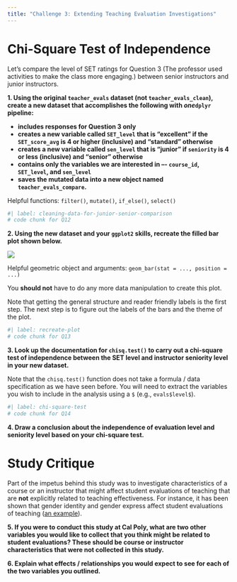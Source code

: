 ```yaml
---
title: "Challenge 3: Extending Teaching Evaluation Investigations"
---
```


# Chi-Square Test of Independence

Let’s compare the level of SET ratings for Question 3 (The professor used activities to make the class more engaging.) between senior instructors and junior instructors.

**1. Using the original `teacher_evals` dataset (not `teacher_evals_clean`), create a new dataset that accomplishes the following with *one*`dplyr` pipeline:**

-   **includes responses for Question 3 only**
-   **creates a new variable called `SET_level` that is “excellent” if the `SET_score_avg` is 4 or higher (inclusive) and “standard” otherwise**
-   **creates a new variable called `sen_level` that is “junior” if `seniority` is 4 or less (inclusive) and “senior” otherwise**
-   **contains only the variables we are interested in –- `course_id`, `SET_level`, and `sen_level`**
-   **saves the mutated data into a new object named `teacher_evals_compare`.**

::: callout-tip
Helpful functions: `filter()`, `mutate()`, `if_else()`, `select()`
:::

```r
#| label: cleaning-data-for-junior-senior-comparison
# code chunk for Q12

```

**2. Using the new dataset and your `ggplot2` skills, recreate the filled bar plot shown below.**

![](https://atheobold.github.io/groupworthy-data-science/labs/instructions/images/challenge-3-plot-to-recreate.png)

::: callout-tip
Helpful geometric object and arguments: `geom_bar(stat = ..., position = ...)`

You **should not** have to do any more data manipulation to create this plot.

Note that getting the general structure and reader friendly labels is the first step. The next step is to figure out the labels of the bars and the theme of the plot.
:::

```r
#| label: recreate-plot
# code chunk for Q13

```

**3. Look up the documentation for `chisq.test()` to carry out a chi-square test of independence between the SET level and instructor seniority level in your new dataset.**

::: callout-tip
Note that the `chisq.test()` function does not take a formula / data specification as we have seen before. You will need to extract the variables you wish to include in the analysis using a `$` (e.g., `evals$level$`).
:::

```r
#| label: chi-square-test
# code chunk for Q14

```

**4. Draw a conclusion about the independence of evaluation level and seniority level based on your chi-square test.**

# Study Critique

Part of the impetus behind this study was to investigate characteristics of a course or an instructor that might affect student evaluations of teaching that are **not** explicitly related to teaching effectiveness. For instance, it has been shown that gender identity and gender express affect student evaluations of teaching ([an example](https://link.springer.com/article/10.1007/s10755-014-9313-4?nr_email_referer=1)).

**5. If you were to conduct this study at Cal Poly, what are two other variables you would like to collect that you think might be related to student evaluations? These should be course or instructor characteristics that were not collected in this study.**

**6. Explain what effects / relationships you would expect to see for each of the two variables you outlined.**
